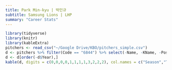 ```yaml
---
title: Park Min-kyu | 박민규
subtitle: Samsung Lions | LHP
summary: "Career Stats"
---
```

```r
library(tidyverse)
library(knitr)
library(kableExtra)
pitchers <- read_csv("~/Google Drive/KBO/pitchers_simple.csv")
d <- pitchers %>% filter(Code == "6844") %>% select(-Name, -KName, -Position, -Code)
d <- d[order(-d$Year),]
kable(d, digits = c(0,0,0,0,1,1,1,1,3,2,2,2), col.names = c("Season","Team","G","GS","IP","K/9","BB/9","HR/9","BABIP","ERA","FIP","WAR")) %>% kable_styling(bootstrap_options = c("striped", "hover"), fixed_thead = T)
```
